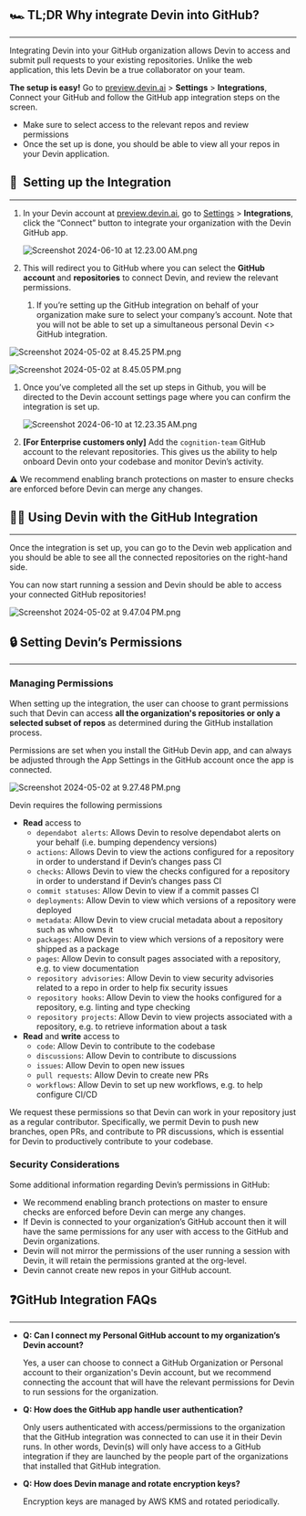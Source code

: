 
## 🏎️ TL;DR Why integrate Devin into GitHub?

---

Integrating Devin into your GitHub organization allows Devin to access and submit pull requests to your existing repositories. Unlike the web application, this lets Devin be a true collaborator on your team.

**The setup is easy!** Go to [preview.devin.ai](http://preview.devin.ai) > **Settings** > **Integrations**, Connect your GitHub and follow the GitHub app integration steps on the screen.

- Make sure to select access to the relevant repos and review permissions
- Once the set up is done, you should be able to view all your repos in your Devin application.

## 🔗  Setting up the Integration

---

1. In your Devin account at [preview.devin.ai](http://preview.devin.ai), go to [Settings](https://preview.devin.ai/settings/integrations) > **Integrations**, click the “Connect” button to integrate your organization with the Devin GitHub app.
    
    ![Screenshot 2024-06-10 at 12.23.00 AM.png](https://prod-files-secure.s3.us-west-2.amazonaws.com/4f925d22-65a4-47c3-9aed-b65e115aaef3/b5f66c26-53cb-4ded-b7f5-baf6fd88d4e7/Screenshot_2024-06-10_at_12.23.00_AM.png)
    

1. This will redirect you to GitHub where you can select the **GitHub account** and **repositories** to connect Devin, and review the relevant permissions. 
    1. If you’re setting up the GitHub integration on behalf of your organization make sure to select your company’s account. Note that you will not be able to set up a simultaneous personal Devin <> GitHub integration.

![Screenshot 2024-05-02 at 8.45.25 PM.png](https://prod-files-secure.s3.us-west-2.amazonaws.com/4f925d22-65a4-47c3-9aed-b65e115aaef3/e6d6abc8-d48c-4c73-8a90-fd56d0de9c1d/Screenshot_2024-05-02_at_8.45.25_PM.png)

![Screenshot 2024-05-02 at 8.45.05 PM.png](https://prod-files-secure.s3.us-west-2.amazonaws.com/4f925d22-65a4-47c3-9aed-b65e115aaef3/e5dc45f1-89cb-4680-93d4-6dfda0c667e8/Screenshot_2024-05-02_at_8.45.05_PM.png)

1. Once you’ve completed all the set up steps in Github, you will be directed to the Devin account settings page where you can confirm the integration is set up. 
    
    ![Screenshot 2024-06-10 at 12.23.35 AM.png](https://prod-files-secure.s3.us-west-2.amazonaws.com/4f925d22-65a4-47c3-9aed-b65e115aaef3/1c4e0b74-2c32-4a6e-a146-dce155fe7602/Screenshot_2024-06-10_at_12.23.35_AM.png)
    

1. **[For Enterprise customers only]** Add the `cognition-team` GitHub account to the relevant repositories. This gives us the ability to help onboard Devin onto your codebase and monitor Devin’s activity.

<aside>
⚠️  We recommend enabling branch protections on master to ensure checks are enforced before Devin can merge any changes.

</aside>

## 🧑‍💻 Using Devin with the GitHub Integration

---

Once the integration is set up, you can go to the Devin web application and you should be able to see all the connected repositories on the right-hand side. 

You can now start running a session and Devin should be able to access your connected GitHub repositories!

![Screenshot 2024-05-02 at 9.47.04 PM.png](https://prod-files-secure.s3.us-west-2.amazonaws.com/4f925d22-65a4-47c3-9aed-b65e115aaef3/1ed9f831-67da-485d-b7f2-540345f60820/fd6eedc6-8c97-45d9-a72f-561a765d3b68.png)

## 🔒 Setting Devin’s Permissions

---

### Managing Permissions

When setting up the integration, the user can choose to grant permissions such that Devin can access **all the organization's repositories or only a selected subset of repos** as determined during the GitHub installation process. 

Permissions are set when you install the GitHub Devin app, and can always be adjusted through the App Settings in the GitHub account once the app is connected.

![Screenshot 2024-05-02 at 9.27.48 PM.png](https://prod-files-secure.s3.us-west-2.amazonaws.com/4f925d22-65a4-47c3-9aed-b65e115aaef3/c28f2691-ca90-4b1b-aa39-314a56d2fd4b/Screenshot_2024-05-02_at_9.27.48_PM.png)

Devin requires the following permissions

- **Read** access to
    - `dependabot alerts`: Allows Devin to resolve dependabot alerts on your behalf (i.e. bumping dependency versions)
    - `actions`: Allows Devin to view the actions configured for a repository in order to understand if Devin’s changes pass CI
    - `checks`: Allows Devin to view the checks configured for a repository in order to understand if Devin’s changes pass CI
    - `commit statuses`: Allow Devin to view if a commit passes CI
    - `deployments`: Allow Devin to view which versions of a repository were deployed
    - `metadata`: Allow Devin to view crucial metadata about a repository such as who owns it
    - `packages`: Allow Devin to view which versions of a repository were shipped as a package
    - `pages`: Allow Devin to consult pages associated with a repository, e.g. to view documentation
    - `repository advisories`: Allow Devin to view security advisories related to a repo in order to help fix security issues
    - `repository hooks`: Allow Devin to view the hooks configured for a repository, e.g. linting and type checking
    - `repository projects`: Allow Devin to view projects associated with a repository, e.g. to retrieve information about a task
- **Read** and **write** access to
    - `code`: Allow Devin to contribute to the codebase
    - `discussions`: Allow Devin to contribute to discussions
    - `issues`: Allow Devin to open new issues
    - `pull requests`: Allow Devin to create new PRs
    - `workflows`: Allow Devin to set up new workflows, e.g. to help configure CI/CD

We request these permissions so that Devin can work in your repository just as a regular contributor. Specifically, we permit Devin to push new branches, open PRs, and contribute to PR discussions, which is essential for Devin to productively contribute to your codebase.

### Security Considerations

Some additional information regarding Devin’s permissions in GitHub:

- We recommend enabling branch protections on master to ensure checks are enforced before Devin can merge any changes.
- If Devin is connected to your organization’s GitHub account then it will have the same permissions for any user with access to the GitHub and Devin organizations.
- Devin will not mirror the permissions of the user running a session with Devin, it will retain the permissions granted at the org-level.
- Devin cannot create new repos in your GitHub account.

## ❓GitHub Integration FAQs

---

- **Q: Can I connect my Personal GitHub account to my organization’s Devin account?**
    
    Yes, a user can choose to connect a GitHub Organization or Personal account to their organization's Devin account, but we recommend connecting the account that will have the relevant permissions for Devin to run sessions for the organization.
    
- **Q: How does the GitHub app handle user authentication?**
    
    Only users authenticated with access/permissions to the organization that the GitHub integration was connected to can use it in their Devin runs. In other words, Devin(s) will only have access to a GitHub integration if they are launched by the people part of the organizations that installed that GitHub integration.
    
- **Q: How does Devin manage and rotate encryption keys?**
    
    Encryption keys are managed by AWS KMS and rotated periodically.
